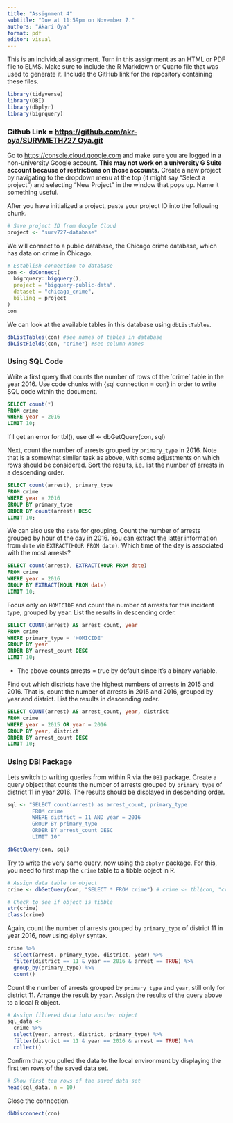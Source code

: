 ```yaml
---
title: "Assignment 4"
subtitle: "Due at 11:59pm on November 7."
authors: "Akari Oya"
format: pdf
editor: visual
---
```


This is an individual assignment. Turn in this assignment as an HTML or PDF file to ELMS. Make sure to include the R Markdown or Quarto file that was used to generate it. Include the GitHub link for the repository containing these files.

```r
library(tidyverse)
library(DBI)
library(dbplyr)
library(bigrquery)
```

### Github Link = <https://github.com/akr-oya/SURVMETH727_Oya.git>

Go to <https://console.cloud.google.com> and make sure you are logged in a non-university Google account. **This may not work on a university G Suite account because of restrictions on those accounts.** Create a new project by navigating to the dropdown menu at the top (it might say "Select a project") and selecting "New Project" in the window that pops up. Name it something useful.

After you have initialized a project, paste your project ID into the following chunk.

```r
# Save project ID from Google Cloud
project <- "surv727-database"
```

We will connect to a public database, the Chicago crime database, which has data on crime in Chicago.

```r
# Establish connection to database
con <- dbConnect(
  bigrquery::bigquery(),
  project = "bigquery-public-data",
  dataset = "chicago_crime",
  billing = project
)
con
```

We can look at the available tables in this database using `dbListTables`.

```r
dbListTables(con) #see names of tables in database
dbListFields(con, "crime") #see column names
```

### Using SQL Code

Write a first query that counts the number of rows of the \`crime\` table in the year 2016. Use code chunks with {sql connection = con} in order to write SQL code within the document.

```sql
SELECT count(*)
FROM crime
WHERE year = 2016
LIMIT 10;
```

if I get an error for tbl(), use df <- dbGetQuery(con, sql)

Next, count the number of arrests grouped by `primary_type` in 2016. Note that is a somewhat similar task as above, with some adjustments on which rows should be considered. Sort the results, i.e. list the number of arrests in a descending order.

```sql
SELECT count(arrest), primary_type
FROM crime
WHERE year = 2016
GROUP BY primary_type
ORDER BY count(arrest) DESC
LIMIT 10;
```

We can also use the `date` for grouping. Count the number of arrests grouped by hour of the day in 2016. You can extract the latter information from `date` via `EXTRACT(HOUR FROM date)`. Which time of the day is associated with the most arrests?

```sql
SELECT count(arrest), EXTRACT(HOUR FROM date)
FROM crime
WHERE year = 2016
GROUP BY EXTRACT(HOUR FROM date)
LIMIT 10;
```

Focus only on `HOMICIDE` and count the number of arrests for this incident type, grouped by year. List the results in descending order.

```sql
SELECT COUNT(arrest) AS arrest_count, year
FROM crime
WHERE primary_type = 'HOMICIDE'
GROUP BY year
ORDER BY arrest_count DESC
LIMIT 10;
```

- The above counts arrests = true by default since it's a binary variable. 

Find out which districts have the highest numbers of arrests in 2015 and 2016. That is, count the number of arrests in 2015 and 2016, grouped by year and district. List the results in descending order.

```sql
SELECT COUNT(arrest) AS arrest_count, year, district
FROM crime
WHERE year = 2015 OR year = 2016
GROUP BY year, district
ORDER BY arrest_count DESC
LIMIT 10;
```


### Using DBI Package

Lets switch to writing queries from within R via the `DBI` package. Create a query object that counts the number of arrests grouped by `primary_type` of district 11 in year 2016. The results should be displayed in descending order.

```r
sql <- "SELECT count(arrest) as arrest_count, primary_type
        FROM crime
        WHERE district = 11 AND year = 2016
        GROUP BY primary_type
        ORDER BY arrest_count DESC
        LIMIT 10"
```

```r
dbGetQuery(con, sql)
```

Try to write the very same query, now using the `dbplyr` package. For this, you need to first map the `crime` table to a tibble object in R.
```r
# Assign data table to object
crime <- dbGetQuery(con, "SELECT * FROM crime") # crime <- tbl(con, "crime") did not work

# Check to see if object is tibble
str(crime)
class(crime)
```

Again, count the number of arrests grouped by `primary_type` of district 11 in year 2016, now using `dplyr` syntax.

```r
crime %>%
  select(arrest, primary_type, district, year) %>%
  filter(district == 11 & year == 2016 & arrest == TRUE) %>%
  group_by(primary_type) %>% 
  count()
```

Count the number of arrests grouped by `primary_type` and `year`, still only for district 11. Arrange the result by `year`. 
Assign the results of the query above to a local R object.

```r
# Assign filtered data into another object
sql_data <-
  crime %>%
  select(year, arrest, district, primary_type) %>%
  filter(district == 11 & year == 2016 & arrest == TRUE) %>%
  collect()
```

Confirm that you pulled the data to the local environment by displaying the first ten rows of the saved data set.

```r
# Show first ten rows of the saved data set
head(sql_data, n = 10)
```

Close the connection.

```r
dbDisconnect(con)
```
